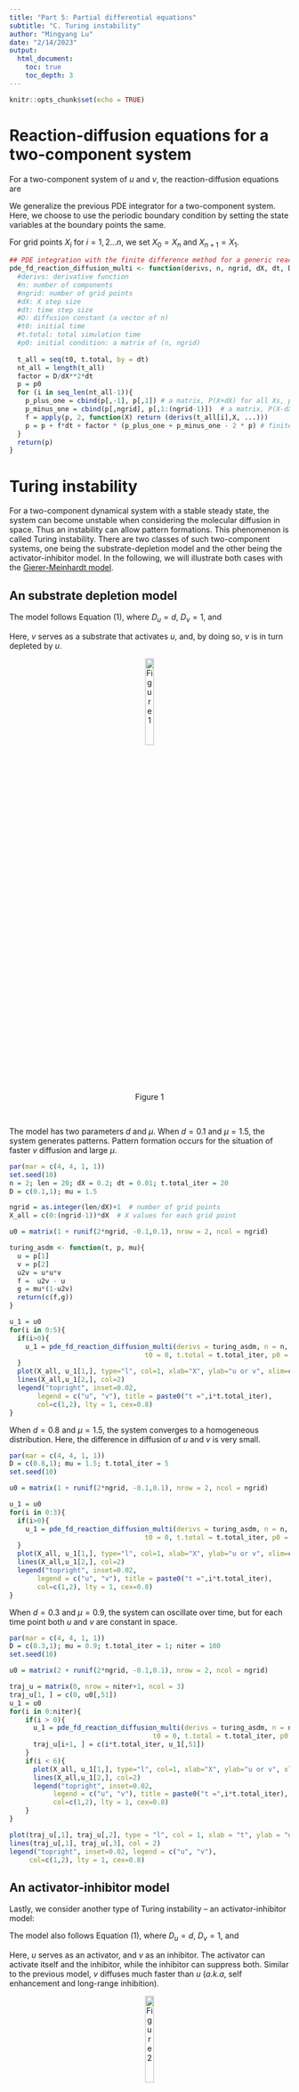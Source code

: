 ```yaml
---
title: "Part 5: Partial differential equations"
subtitle: "C. Turing instability"
author: "Mingyang Lu"
date: "2/14/2023"
output: 
  html_document:
    toc: true
    toc_depth: 3
---
```


```r
knitr::opts_chunk$set(echo = TRUE)
```

# Reaction-diffusion equations for a two-component system

For a two-component system of $u$ and $v$, the reaction-diffusion equations are

\begin{equation}
\begin{aligned}
\frac{\partial u(X,t)}{\partial t} = f(u,v,t) + D_u \frac{\partial^2 u(X,t)}{\partial X^2} \\
\frac{\partial v(X,t)}{\partial t} = g(u,v,t) + D_v \frac{\partial^2 v(X,t)}{\partial X^2} \\
\end{aligned} \tag{1}
\end{equation}

We generalize the previous PDE integrator for a two-component system. Here, we choose to use the periodic boundary condition by setting the state variables at the boundary points the same. 

For grid points ${X_i}$ for $i = 1,2 ...n$, we set $X_0 = X_n$ and $X_{n+1} = X_1$.

```r
## PDE integration with the finite difference method for a generic reaction-diffusion system (multi-variable)
pde_fd_reaction_diffusion_multi <- function(derivs, n, ngrid, dX, dt, D, t0, t.total, p0, ...) {
  #derivs: derivative function
  #n: number of components
  #ngrid: number of grid points
  #dX: X step size
  #dt: time step size
  #D: diffusion constant (a vector of n)
  #t0: initial time
  #t.total: total simulation time
  #p0: initial condition: a matrix of (n, ngrid) 
  
  t_all = seq(t0, t.total, by = dt)
  nt_all = length(t_all)
  factor = D/dX**2*dt
  p = p0
  for (i in seq_len(nt_all-1)){
    p_plus_one = cbind(p[,-1], p[,1]) # a matrix, P(X+dX) for all Xs, periodic boundary condition
    p_minus_one = cbind(p[,ngrid], p[,1:(ngrid-1)])  # a matrix, P(X-dX) for all Xs, periodic boundary condition
    f = apply(p, 2, function(X) return (derivs(t_all[i],X, ...)))
    p = p + f*dt + factor * (p_plus_one + p_minus_one - 2 * p) # finite difference to update all P(X,t)
  }
  return(p)
}

```

# Turing instability

For a two-component dynamical system with a stable steady state, the system can become unstable when considering the molecular diffusion in space. Thus an instability can allow pattern formations. This phenomenon is called Turing instability. There are two classes of such two-component systems, one being the substrate-depletion model and the other being the activator-inhibitor model. In the following, we will illustrate both cases with the [Gierer-Meinhardt model](http://www.scholarpedia.org/article/Gierer-Meinhardt_model).

## An substrate depletion model

The model follows Equation (1), where $D_u =d$, $D_v = 1$, and

\begin{equation}
\begin{aligned}
f(u,v,t) &= u^2v-u \\
g(u,v,t) &= \mu (1-u^2v) \\
\end{aligned} \tag{2}
\end{equation}

Here, $v$ serves as a substrate that activates $u$, and, by doing so, $v$ is in turn depleted by $u$.

<center> ![Figure 1](./extra/data/05C/fig1.png){width=20%} </center>
<br/>

The model has two parameters $d$ and $\mu$. When $d = 0.1$ and $\mu = 1.5$, the system generates patterns. Pattern formation occurs for the situation of faster $v$ diffusion and large $\mu$.

``` r
par(mar = c(4, 4, 1, 1))
set.seed(10)
n = 2; len = 20; dX = 0.2; dt = 0.01; t.total_iter = 20
D = c(0.1,1); mu = 1.5

ngrid = as.integer(len/dX)+1  # number of grid points
X_all = c(0:(ngrid-1))*dX  # X values for each grid point

u0 = matrix(1 + runif(2*ngrid, -0.1,0.1), nrow = 2, ncol = ngrid)

turing_asdm <- function(t, p, mu){
  u = p[1]
  v = p[2]
  u2v = u*u*v
  f =  u2v - u
  g = mu*(1-u2v)
  return(c(f,g))
}

u_1 = u0
for(i in 0:5){
  if(i>0){
    u_1 = pde_fd_reaction_diffusion_multi(derivs = turing_asdm, n = n, ngrid = ngrid, dX = dX, dt = dt, D = D, 
                                  t0 = 0, t.total = t.total_iter, p0 = u_1, mu = mu) 
  }
  plot(X_all, u_1[1,], type="l", col=1, xlab="X", ylab="u or v", xlim=c(0,20), ylim=c(0,3)) 
  lines(X_all,u_1[2,], col=2)
  legend("topright", inset=0.02, 
       legend = c("u", "v"), title = paste0("t =",i*t.total_iter),
       col=c(1,2), lty = 1, cex=0.8)
}
```

When $d = 0.8$ and $\mu = 1.5$, the system converges to a homogeneous distribution. Here, the difference in diffusion of $u$ and $v$ is very small.

``` r
par(mar = c(4, 4, 1, 1))
D = c(0.8,1); mu = 1.5; t.total_iter = 5
set.seed(10)

u0 = matrix(1 + runif(2*ngrid, -0.1,0.1), nrow = 2, ncol = ngrid)

u_1 = u0
for(i in 0:3){
  if(i>0){
    u_1 = pde_fd_reaction_diffusion_multi(derivs = turing_asdm, n = n, ngrid = ngrid, dX = dX, dt = dt, D = D, 
                                  t0 = 0, t.total = t.total_iter, p0 = u_1, mu = mu) 
  }
  plot(X_all, u_1[1,], type="l", col=1, xlab="X", ylab="u or v", xlim=c(0,20), ylim=c(0,2)) 
  lines(X_all,u_1[2,], col=2)
  legend("topright", inset=0.02, 
       legend = c("u", "v"), title = paste0("t =",i*t.total_iter),
       col=c(1,2), lty = 1, cex=0.8)
}
```

When $d = 0.3$ and $\mu = 0.9$, the system can oscillate over time, but for each time point both $u$ and $v$ are constant in space. 

``` r
par(mar = c(4, 4, 1, 1))
D = c(0.3,1); mu = 0.9; t.total_iter = 1; niter = 100
set.seed(10)

u0 = matrix(2 + runif(2*ngrid, -0.1,0.1), nrow = 2, ncol = ngrid)

traj_u = matrix(0, nrow = niter+1, ncol = 3)
traj_u[1, ] = c(0, u0[,51])
u_1 = u0
for(i in 0:niter){
    if(i > 0){
      u_1 = pde_fd_reaction_diffusion_multi(derivs = turing_asdm, n = n, ngrid = ngrid, dX = dX, dt = dt, D = D, 
                                    t0 = 0, t.total = t.total_iter, p0 = u_1, mu = mu) 
      traj_u[i+1, ] = c(i*t.total_iter, u_1[,51])
    }
    if(i < 6){
      plot(X_all, u_1[1,], type="l", col=1, xlab="X", ylab="u or v", xlim=c(0,20), ylim=c(0,5)) 
      lines(X_all,u_1[2,], col=2)
      legend("topright", inset=0.02, 
           legend = c("u", "v"), title = paste0("t =",i*t.total_iter),
           col=c(1,2), lty = 1, cex=0.8)
    }
}
```

```r
plot(traj_u[,1], traj_u[,2], type = "l", col = 1, xlab = "t", ylab = "u or v", ylim = c(0,3))
lines(traj_u[,1], traj_u[,3], col = 2)
legend("topright", inset=0.02, legend = c("u", "v"), 
     col=c(1,2), lty = 1, cex=0.8)
```

## An activator-inhibitor model

Lastly, we consider another type of Turing instability -- an activator-inhibitor model:

The model also follows Equation (1), where $D_u =d$, $D_v = 1$, and

\begin{equation}
\begin{aligned}
f(u,v,t) &= u^2/v-u \\
g(u,v,t) &= \mu (u^2 - v) \\
\end{aligned} \tag{3}
\end{equation}

Here, $u$ serves as an activator, and $v$ as an inhibitor. The activator can activate itself and the inhibitor, while the inhibitor can suppress both. Similar to the previous model, $v$ diffuses much faster than $u$ (*a.k.a*, self enhancement and long-range inhibition). 

<center> ![Figure 2](./extra/data/05C/fig2.png){width=20%} </center>
<br/>

There are also two parameters $d$ and $\mu$. When $d = 0.1$ and $\mu = 1.5$, the system generates patterns too. Here, $u$ and $v$ are synchronized in space. 

``` r
par(mar = c(4, 4, 1, 1))
set.seed(10)
n = 2; len = 20; dX = 0.2; dt = 0.01; t.total_iter = 5
D = c(0.1,1); mu = 1.5

ngrid = as.integer(len/dX)+1  # number of grid points
X_all = c(0:(ngrid-1))*dX  # X values for each grid point

u0 = matrix(1 + runif(2*ngrid, -0.1,0.1), nrow = 2, ncol = ngrid)

turing_aim <- function(t, p, mu){
  u = p[1]
  v = p[2]
  f = u**2/v - u
  g = u**2 - v
  return(c(f,g))
}

u_1 = u0
for(i in 0:5){
  if(i>0){
    u_1 = pde_fd_reaction_diffusion_multi(derivs = turing_aim, n = n, ngrid = ngrid, dX = dX, dt = dt, D = D, 
                                  t0 = 0, t.total = t.total_iter, p0 = u_1, mu = mu) 
  }
  plot(X_all, u_1[1,], type="l", col=1, xlab="X", ylab="u or v", xlim=c(0,20), ylim=c(0,3)) 
  lines(X_all,u_1[2,], col=2)
  legend("topright", inset=0.02, 
       legend = c("u", "v"), title = paste0("t =",i*t.total_iter),
       col=c(1,2), lty = 1, cex=0.8)
}
```